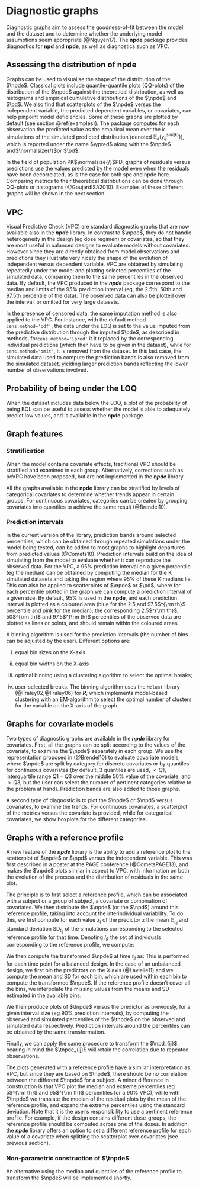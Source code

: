 # Diagnostic graphs {#graphmethods}

Diagnostic graphs aim to assess the goodness-of-fit between the model and the dataset and to determine whether the underlying model assumptions seem appropriate (@Nguyen17). The **npde** package provides diagnostics for **npd** and **npde**, as well as diagnostics such as VPC.

## Assessing the distribution of npde

Graphs can be used to visualise the shape of the distribution of the $\npde$. Classical plots include quantile-quantile plots (QQ-plots) of the distribution of the $\npde$ against the theoretical distribution, as well as  histograms and empirical cumulative distributions of the $\npde$ and $\pd$. We also find that scatterplots of the $\npde$ versus the independent variable, the predicted dependent variables, or covariates, can help pinpoint model deficiencies. Some of these graphs are plotted by default (see section \@ref(examples)). The package computes for each observation the predicted value as the empirical mean over the $k$ simulations of the simulated predicted distribution (denoted $\mathbb{E}_k\big(y^{sim(k)}_{ij}\big)$), which is reported under the name $\ypred$ along with the $\npde$ and$\normalsize{/}$or $\pd$.

In the field of population PK$\normalsize{/}$PD, graphs of residuals versus predictions use the values predicted by the model even when the residuals have been decorrelated, as is the case for both spe and npde here. Comparing metrics to their theoretical distributions can be done through QQ-plots or histograms (@GoujardISA2010). Examples of these different graphs will be shown in the next section.

## VPC

\hskip 18pt Visual Predictive Check (VPC) are standard diagnostic graphs that are now available also in the ***npde*** library. In contrast to $\npde$, they do not handle heterogeneity in the design (eg dose regimen) or covariates, so that they are most useful in balanced designs to evaluate models without covariates. However since they are directly obtained from model observations and predictions they illustrate very nicely the shape of the evolution of independent versus dependent variable. VPC are obtained by simulating repeatedly under the model and plotting selected percentiles of the simulated data, comparing them to the same percentiles in the observed data. By default, the VPC produced in the ***npde*** package correspond to the median and limits of the 95\% prediction interval (eg, the 2.5th, 50th and 97.5th percentile of the data). The observed data can also be plotted over the interval, or omitted for very large datasets.

In the presence of censored data, the same imputation method is also applied to the VPC. For instance, with the default method ``` cens.method='cdf'```, the data under the LOQ is set to the value imputed from the predictive distribution through the imputed $\pde$, as described in methods, for```cens.method='ipred'``` it it replaced by the corresponding individual predictions (which then have to be given in the dataset), while for ```cens.method='omit'```, it is removed from the dataset. In this last case, the simulated data used to compute the prediction bands is also removed from the simulated dataset, yielding larger prediction bands reflecting the lower number of observations involved.

## Probability of being under the LOQ

When the dataset includes data below the LOQ, a plot of the probability of being BQL can be useful to assess whether the model is able to adequately predict low values, and is available in the **npde** package.

## Graph features 

### Stratification

When the model contains covariate effects, traditional VPC should be stratified and examined in each group. Alternatively, corrections such as pcVPC have been proposed, but are not implemented in the ***npde*** library.

All the graphs available in the **npde** library can be stratified by levels of categorical covariates to determine whether trends appear in certain groups. For continuous covariates, categories can be created by grouping covariates into quantiles to achieve the same result (@Brendel10).

### Prediction intervals

In the current version of the library, prediction bands around selected percentiles, which can be obtained through repeated simulations under the model being tested, can be added to most graphs to highlight departures from predicted values (@Comets10). Prediction intervals build on the idea of simulating from the model to evaluate whether it can reproduce the observed data. For the VPC, a 95\% prediction interval on a given percentile (eg the median) can be obtained by computing the median for the K simulated datasets and taking the region where 95\% of these K medians lie. This can also be applied to scatterplots of $\npde$ or $\pd$, where for each percentile plotted in the graph we can compute a prediction interval of a given size. By default, 95\% is used in the **npde**, and each prediction interval is plotted as a coloured area (blue for the 2.5 and 97.5$^{\rm th}$ percentile and pink for the median); the corresponding 2.5$^{\rm th}$, 50$^{\rm th}$ and 97.5$^{\rm th}$ percentiles of the observed data are plotted as 
lines or points, and should remain within the coloured areas.

A binning algorithm is used for the prediction intervals (the number of bins can be adjusted by the user). Different options are:

i. equal bin sizes on the X-axis

ii. equal bin widths on the X-axis

iii. optimal binning using a clustering algorithm to select the optimal breaks; 

iv. user-selected breaks. The binning algorithm uses the ```Mclust``` library (@Fraley02,@Fraley06) for ***R***, which implements model-based clustering with an EM-algorithm to select the optimal number of clusters for the variable on the X-axis of the graph.

## Graphs for covariate models

Two types of diagnostic graphs are available in the ***npde*** library for covariates. First, all the graphs can be split according to the values of the covariate, to examine the $\npde$ separately in each group. We use the representation proposed in (@Brendel10) to evaluate covariate models, where $\npde$ are split by category for discrete covariates or by quantiles for continuous covariates (by default, 3 quantiles are used, $<Q1$, interquartile range $Q1-Q3$ over the middle 50\% value of the covariate, and $>Q3$, but the user can select the number of pertinent categories relative to the problem at hand). Prediction bands are also added to those graphs.

A second type of diagnostic is to plot the $\npde$ or $\npd$ versus covariates, to examine the trends. For continuous covariates, a scatterplot of the metrics versus the covariate is provided, while for categorical covariates, we show boxplots for the different categories.

## Graphs with a reference profile

A new feature of the ***npde*** library is the ability to add a reference plot to the scatterplot of $\npde$ or $\npd$ versus the independent variable. This was first described in a poster at the PAGE conference (@CometsPAGE13), and makes the $\npde$ plots similar in aspect to VPC, with information on both the evolution of the process and the distribution of residuals in the same plot.

The principle is to first select a reference profile, which can be associated with a subject or a group of subject, a covariate or combination of covariates. We then distribute the $\npde$ (or the $\npd$) around this reference profile, taking into account the interindividual variability. To do this, we first compute for each value $x_t$ of the predictor $x$ the mean $\mathbb{E}_{t_{ij}}$ and standard deviation SD$_{t_{ij}}$ of the simulations corresponding to the selected reference profile for that time. Denoting $I_R$ the set of individuals corresponding to the reference profile, we compute:

\begin{equation}
\begin{split}
\mathbb{E}_{t_{ij}} &= \frac{1}{I_R \; K} \sum_{k=1}^{K} \sum_{i \in I_R}  y_{ij}^{sim(k)} \\
{\rm Var}_{t_{ij}} &=  \frac{1}{I_R \; K -1}  \sum_{k=1}^{K} \sum_{i \in I_R}  (y_{ij}^{sim(k)} - \mathbb{E}_{t_{ij}})^2 \\
\end{split}
\end{equation}

We then compute the transformed $\npde$ at time $t_{ij}$ as:
\begin{equation}
\tnpde_{ij} = \mathbb{E}_{t_{ij}} + {\rm SD}_{t_{ij}} \; \npde_{ij}
\end{equation}
This is performed for each time point for a balanced design. In the case of an unbalanced design, we first bin the predictors on the $X$ axis (@Lavielle11) and we compute the mean and SD for each bin, which are used within each bin to compute the transformed $\npde$. If the reference profile doesn't cover all the bins, we interpolate the missing values from the means and SD estimated in the available bins. 

We then produce plots of $\tnpde$ versus the predictor as previously, for a given interval size (eg 90\% prediction intervals), by computing the observed and simulated percentiles of the $\tnpde$ on the observed and simulated data respectively. Prediction intervals around the percentiles can be obtained by the same transformation.

Finally, we can apply the same procedure to transform the $\npd_{ij}$, bearing in mind the $\tnpde_{ij}$ will retain the correlation due to repeated observations.

The plots generated with a reference profile have a similar interpretation as VPC, but since they are based on $\npde$, there should be no correlation between the different $\tnpde$ for a subject. A minor difference in construction is that VPC plot the median and extreme percentiles (eg 5$^{\rm th}$ and 95$^{\rm th}$ percentiles for a 90\% VPC), while with $\tnpde$ we translate the median of the residual plots by the mean of the reference profile, and expand the extreme percentiles using the standard deviation. 
Note that it is the user's responsibility to use a pertinent reference profile. For example, if the design contains different dose-groups, the reference profile should be computed across one of the doses. In addition, the ***npde*** library offers an option to set a different reference profile for each value of a covariate when splitting the scatterplot over covariates (see previous section).

<!-- % Larger PI than with VPC -->

### Non-parametric construction of $\tnpde$ 
An alternative using the median and quantiles of the reference profile to transform the $\npde$ will be implemented shortly.

